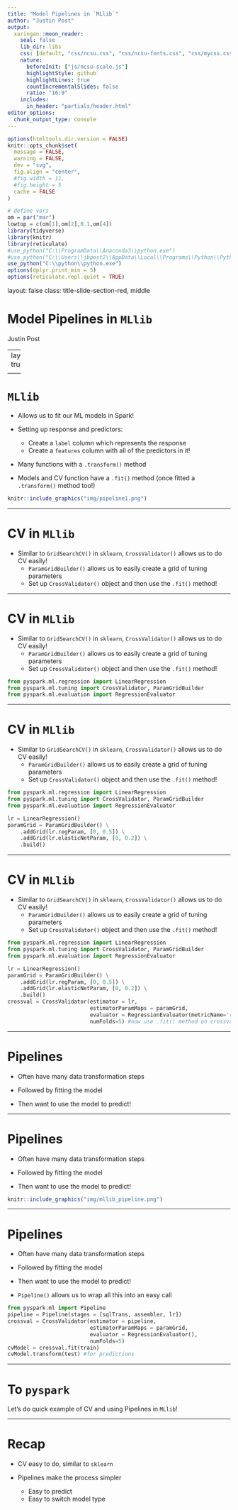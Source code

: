 ```yaml
---
title: "Model Pipelines in `MLlib`"
author: "Justin Post"
output:
  xaringan::moon_reader:
    seal: false
    lib_dir: libs
    css: [default, "css/ncsu.css", "css/ncsu-fonts.css", "css/mycss.css"]
    nature:
      beforeInit: ["js/ncsu-scale.js"]
      highlightStyle: github
      highlightLines: true
      countIncrementalSlides: false
      ratio: "16:9"
    includes:
      in_header: "partials/header.html"
editor_options: 
  chunk_output_type: console
---
```



```r
options(htmltools.dir.version = FALSE)
knitr::opts_chunk$set(
  message = FALSE,
  warning = FALSE,
  dev = "svg",
  fig.align = "center",
  #fig.width = 11,
  #fig.height = 5
  cache = FALSE
)

# define vars
om = par("mar")
lowtop = c(om[1],om[2],0.1,om[4])
library(tidyverse)
library(knitr)
library(reticulate)
#use_python("C:\\ProgramData\\Anaconda3\\python.exe")
#use_python("C:\\Users\\jbpost2\\AppData\\Local\\Programs\\Python\\Python310\\python.exe")
use_python("C:\\python\\python.exe")
options(dplyr.print_min = 5)
options(reticulate.repl.quiet = TRUE)
```


layout: false
class: title-slide-section-red, middle

# Model Pipelines in `MLlib`
Justin Post 

---
layout: true

<div class="my-footer"><img src="img/logo.png" style="height: 60px;"/></div> 

---

# `MLlib`

- Allows us to fit our ML models in Spark!

- Setting up response and predictors:
    + Create a `label` column which represents the response
    + Create a `features` column with all of the predictors in it!

- Many functions with a `.transform()` method
- Models and CV function have a `.fit()` method (once fitted a `.transform()` method too!)


```r
knitr::include_graphics("img/pipeline1.png")
```

---

# CV in `MLlib`

- Similar to `GridSearchCV()` in `sklearn`, `CrossValidator()` allows us to do CV easily!
    - `ParamGridBuilder()` allows us to easily create a grid of tuning parameters
    - Set up `CrossValidator()` object and then use the `.fit()` method!

---

# CV in `MLlib`

- Similar to `GridSearchCV()` in `sklearn`, `CrossValidator()` allows us to do CV easily!
    - `ParamGridBuilder()` allows us to easily create a grid of tuning parameters
    - Set up `CrossValidator()` object and then use the `.fit()` method!

```python
from pyspark.ml.regression import LinearRegression
from pyspark.ml.tuning import CrossValidator, ParamGridBuilder
from pyspark.ml.evaluation import RegressionEvaluator
```


---

# CV in `MLlib`

- Similar to `GridSearchCV()` in `sklearn`, `CrossValidator()` allows us to do CV easily!
    - `ParamGridBuilder()` allows us to easily create a grid of tuning parameters
    - Set up `CrossValidator()` object and then use the `.fit()` method!

```python
from pyspark.ml.regression import LinearRegression
from pyspark.ml.tuning import CrossValidator, ParamGridBuilder
from pyspark.ml.evaluation import RegressionEvaluator

lr = LinearRegression()
paramGrid = ParamGridBuilder() \
    .addGrid(lr.regParam, [0, 0.5]) \
    .addGrid(lr.elasticNetParam, [0, 0.2]) \
    .build()
```


---

# CV in `MLlib`

- Similar to `GridSearchCV()` in `sklearn`, `CrossValidator()` allows us to do CV easily!
    - `ParamGridBuilder()` allows us to easily create a grid of tuning parameters
    - Set up `CrossValidator()` object and then use the `.fit()` method!

```python
from pyspark.ml.regression import LinearRegression
from pyspark.ml.tuning import CrossValidator, ParamGridBuilder
from pyspark.ml.evaluation import RegressionEvaluator

lr = LinearRegression()
paramGrid = ParamGridBuilder() \
    .addGrid(lr.regParam, [0, 0.5]) \
    .addGrid(lr.elasticNetParam, [0, 0.2]) \
    .build()
crossval = CrossValidator(estimator = lr,
                          estimatorParamMaps = paramGrid,
                          evaluator = RegressionEvaluator(metricName='rmse'),
                          numFolds=5) #now use .fit() method on crossval!
```


---

# Pipelines

- Often have many data transformation steps

- Followed by fitting the model

- Then want to use the model to predict!

---

# Pipelines

- Often have many data transformation steps

- Followed by fitting the model

- Then want to use the model to predict!

```r
knitr::include_graphics("img/mllib_pipeline.png")
```


---

# Pipelines

- Often have many data transformation steps

- Followed by fitting the model

- Then want to use the model to predict!

- `Pipeline()` allows us to wrap all this into an easy call 

```python
from pyspark.ml import Pipeline
pipeline = Pipeline(stages = [sqlTrans, assembler, lr])
crossval = CrossValidator(estimator = pipeline,
                          estimatorParamMaps = paramGrid,
                          evaluator = RegressionEvaluator(),
                          numFolds=5)
cvModel = crossval.fit(train)
cvModel.transform(test) #for predictions
```

---

# To `pyspark`

Let's do quick example of CV and using Pipelines in `MLlib`!


---

# Recap

- CV easy to do, similar to `sklearn`

- Pipelines make the process simpler
    + Easy to predict
    + Easy to switch model type
    













